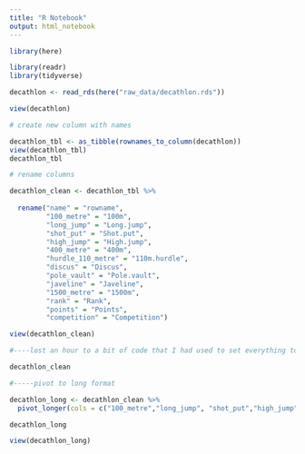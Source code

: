```yaml
---
title: "R Notebook"
output: html_notebook
---
```


```r
library(here)
```



```r
library(readr)
library(tidyverse)


```

```r

decathlon <- read_rds(here("raw_data/decathlon.rds"))
```

```r
view(decathlon)
```


```r
# create new column with names 

decathlon_tbl <- as_tibble(rownames_to_column(decathlon))
view(decathlon_tbl)
decathlon_tbl


```



```r
# rename columns

decathlon_clean <- decathlon_tbl %>%
  
  rename("name" = "rowname", 
         "100_metre" = "100m",
         "long_jump" = "Long.jump",
         "shot_put" = "Shot.put",
         "high_jump" = "High.jump",
         "400_metre" = "400m",
         "hurdle_110_metre" = "110m.hurdle",
         "discus" = "Discus",
         "pole_vault" = "Pole.vault",
         "javeline" = "Javeline",
         "1500_metre" = "1500m",
         "rank" = "Rank",
         "points" = "Points",
         "competition" = "Competition")
``` 


```r
view(decathlon_clean)
```

```r
#----lost an hour to a bit of code that I had used to set everything to lower case. It changed the columns to character.....lesson learned. I have deleted offending bit of code :)

decathlon_clean
```




```r

#-----pivot to long format 

decathlon_long <- decathlon_clean %>%
  pivot_longer(cols = c("100_metre","long_jump", "shot_put","high_jump", "400_metre","hurdle_110_metre", "discus","pole_vault", "javeline", "1500_metre"), names_to = "event_type", values_to = "result")

decathlon_long

view(decathlon_long)

  
```



